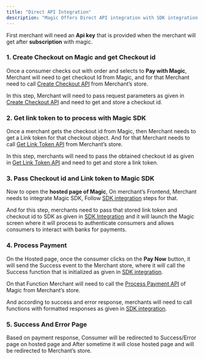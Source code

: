```yaml
---
title: "Direct API Integration"
description: "Magic Offers Direct API integration with SDK integration."
---
```



First merchant will need an __Api key__ that is provided when the merchant will get after __subscription__ with magic.


### 1. Create Checkout on Magic and get Checkout id

Once a consumer checks out with order and selects to __Pay with Magic__, Merchant will need to get checkout Id from Magic, and for that Merchant need to call [Create Checkout API](/api-reference/endpoint/checkout/create_checkout) from Merchant’s store.

In this step, Merchant will need to pass request parameters as given in [Create Checkout API](/api-reference/endpoint/checkout/create_checkout) and need to get and store a checkout id.


### 2. Get link token to to process with Magic SDK

Once a merchant gets the checkout id from Magic, then Merchant needs to get a Link token for that checkout object.
And for that Merchant needs to call [Get Link Token API](/api-reference/endpoint/checkout/generate_link_token) from Merchant’s store.

In this step, merchants will need to pass the obtained checkout id as given in [Get Link Token API](/api-reference/endpoint/checkout/generate_link_token) and need to get and store a link token.


### 3. Pass Checkout id and Link token to Magic SDK

Now to open the __hosted page of Magic__, On merchant’s Frontend, Merchant needs to integrate Magic SDK, Follow [SDK integration](/api-reference/integration/sdk) steps for that.
 
And for this step, merchants need to pass that stored link token and checkout id to SDK as given in [SDK Integration](/api-reference/integration/sdk) and it will launch the Magic screen where it will process to authenticate consumers and allows consumers to interact with banks for payments.


### 4. Process Payment

On the Hosted page, once the consumer clicks on the __Pay Now__ button, it will send the Success event to the Merchant store, where it will call the Success function that is initialized as given in [SDK integration](/api-reference/integration/sdk).

On that Function Merchant will need to call the [Process Payment API](/api-reference/endpoint/payment_preprocess/get_processor_token) of Magic from Merchant’s store.

And according to success and error response, merchants will need to call functions with formatted responses as given in [SDK integration](/api-reference/integration/sdk).


### 5. Success And Error Page

Based on payment response, Consumer will be redirected to Success/Error page on hosted page and After sometime it will close hosted page and will be redirected to Merchant’s store.



